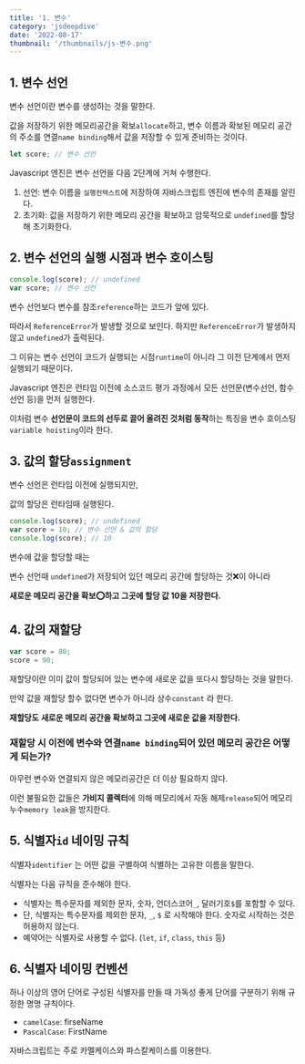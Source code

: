```yaml
---
title: '1. 변수'
category: 'jsdeepdive'
date: '2022-08-17'
thumbnail: '/thumbnails/js-변수.png'
---
```


## 1. 변수 선언

변수 선언이란 변수를 생성하는 것을 말한다.

값을 저장하기 위한 메모리공간을 확보`allocate`하고, 변수 이름과 확보된 메모리 공간의 주소를 연결`name binding`해서 값을 저장할 수 있게 준비하는 것이다.

```js
let score; // 변수 선언
```

Javascript 엔진은 변수 선언을 다음 2단계에 거쳐 수행한다.

1. 선언: 변수 이름을 `실행컨텍스트`에 저장하여 자바스크립트 엔진에 변수의 존재를 알린다.
2. 초기화: 값을 저장하기 위한 메모리 공간을 확보하고 암묵적으로 `undefined`를 할당해 초기화한다.

## 2. 변수 선언의 실행 시점과 변수 호이스팅

```js
console.log(score); // undefined
var score; // 변수 선언
```

변수 선언보다 변수를 참조`reference`하는 코드가 앞에 있다.

따라서 `ReferenceError`가 발생할 것으로 보인다. 하지만 `ReferenceError`가 발생하지 않고 `undefined`가 출력된다.

그 이유는 변수 선언이 코드가 실행되는 시점`runtime`이 아니라 그 이전 단계에서 먼저 실행되기 때문이다.

Javascript 엔진은 런타임 이전에 소스코드 평가 과정에서 모든 선언문(변수선언, 함수선언 등)을 먼저 실행한다.

이처럼 변수 **선언문이 코드의 선두로 끌어 올려진 것처럼 동작**하는 특징을 변수 호이스팅`variable hoisting`이라 한다.

## 3. 값의 할당`assignment`

변수 선언은 런타임 이전에 실행되지만,

값의 할당은 런타임때 실행된다.

```js
console.log(score); // undefined
var score = 10; // 변수 선언 & 값의 할당
console.log(score); // 10
```

변수에 값을 할당할 때는

변수 선언때 `undefined`가 저장되어 있던 메모리 공간에 할당하는 것❌이 아니라

**새로운 메모리 공간을 확보⭕️하고 그곳에 할당 값 10을 저장한다.**

## 4. 값의 재할당

```js
var score = 80;
score = 90;
```

재할당이란 이미 값이 할당되어 있는 변수에 새로운 값을 또다시 할당하는 것을 말한다.

만약 값을 재할당 할수 없다면 변수가 아니라 상수`constant` 라 한다.

**재할당도** **새로운 메모리 공간을 확보하고 그곳에 새로운 값을 저장한다.**

### 재할당 시 이전에 변수와 연결`name binding`되어 있던 메모리 공간은 어떻게 되는가?

아무런 변수와 연결되지 않은 메모리공간은 더 이상 필요하지 않다.

이런 불필요한 값들은 **가비지 콜렉터**에 의해 메모리에서 자동 해제`release`되어 메모리 누수`memory leak`을 방지한다.

## 5. 식별자`id` 네이밍 규칙

식별자`identifier` 는 어떤 값을 구별하여 식별하는 고유한 이름을 말한다.

식별자는 다음 규칙을 준수해야 한다.

- 식별자는 특수문자를 제외한 문자, 숫자, 언더스코어`_`, 달러기호`$`를 포함할 수 있다.
- 단, 식별자는 특수문자를 제외한 문자, `_`, `$` 로 시작해야 한다. 숫자로 시작하는 것은 허용하지 않는다.
- 예약어는 식별자로 사용할 수 없다. (`let`, `if`, `class`, `this` 등)

## 6. 식별자 네이밍 컨벤션

하나 이상의 영어 단어로 구성된 식별자를 만들 때 가독성 좋게 단어를 구분하기 위해 규정한 명명 규칙이다.

- `camelCase`: firseName
- `PascalCase`: FirstName

자바스크립트는 주로 카멜케이스와 파스칼케이스를 이용한다.
